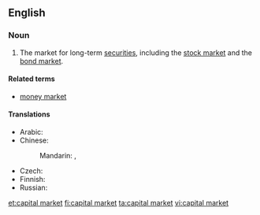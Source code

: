 ==English==
{{wikipedia}}
===Noun===
{{en-noun|head=[[capital]] [[market]]}}

# {{context|finance|lang=en}} The market for long-term [[security|securities]], including the [[stock market]] and the [[bond market]].

====Related terms====
* [[money market]]

====Translations====
{{trans-top|market}}
* Arabic: {{t-needed|ar}}
* Chinese: 
*: Mandarin: {{t|cmn|資本市場|sc=Hani}}, {{t|cmn|资本市场|tr=zīběn shìchǎng|sc=Hani}}
{{trans-mid}}
* Czech: {{t|cs|kapitálový trh|m}}
* Finnish: {{t+|fi|pääomamarkkinat|p}}
* Russian: {{t|ru|рынок капиталов|m|sc=Cyrl}}
{{trans-bottom}}

[[et:capital market]]
[[fi:capital market]]
[[ta:capital market]]
[[vi:capital market]]